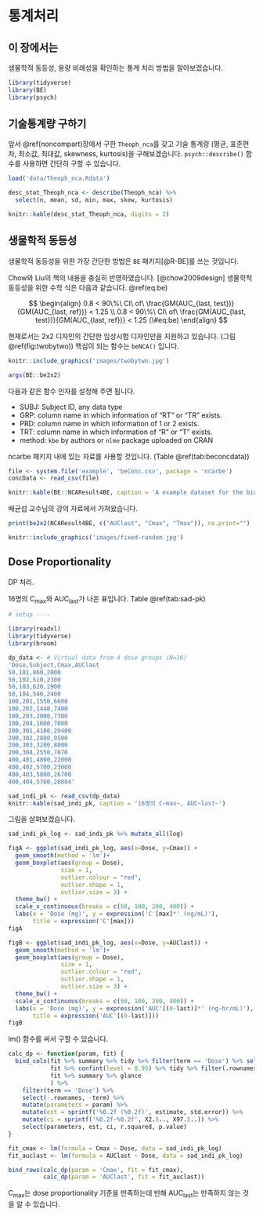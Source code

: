 # 통계처리 {#statistics}

## 이 장에서는 {#stat-intro}

생물학적 동등성, 용량 비례성을 확인하는 통계 처리 방법을 알아보겠습니다.

```r
library(tidyverse)
library(BE)
library(psych)
```

## 기술통계량 구하기 {#stat-desc}

앞서 \@ref(noncompart)장에서 구한 `Theoph_nca`를 갖고 기술 통계량 (평균, 표준편차, 최소값, 최대값, skewness, kurtosis)을 구해보겠습니다. `psych::describe()` 함수를 사용하면 간단히 구할 수 있습니다. 

```r
load('data/Theoph_nca.Rdata')
```

```r
desc_stat_Theoph_nca <- describe(Theoph_nca) %>% 
  select(n, mean, sd, min, max, skew, kurtosis)

knitr::kable(desc_stat_Theoph_nca, digits = 2)
```

## 생물학적 동등성 {#bioequivalence}

생물학적 동등성을 위한 가장 간단한 방법은 `BE` 패키지[@R-BE]를 쓰는 것입니다.  

Chow와 Liu의 책의 내용을 충실히 반영하였습니다. [@chow2009design]
생물학적 동등성을 위한 수학 식은 다음과 같습니다. \@ref(eq:be)

$$
\begin{align}
  0.8 < 90\%\ CI\ of\ \frac{GM(AUC_{last, test})}{GM(AUC_{last, ref})} < 1.25 \\
  0.8 < 90\%\ CI\ of\ \frac{GM(AUC_{last, test})}{GM(AUC_{last, ref})} < 1.25 (\#eq:be)
\end{align}
$$

현재로서는 2x2 디자인의 간단한 임상시험 디자인만을 지원하고 있습니다. (그림 \@ref(fig:twobytwo))
핵심이 되는 함수는 `beNCA()` 입니다. 

```r
knitr::include_graphics('images/twobytwo.jpg')
```

```r
args(BE::be2x2)
```

다음과 같은 함수 인자를 설정해 주면 됩니다.

- SUBJ: Subject ID, any data type
- GRP: column name in which information of "RT" or "TR" exists.
- PRD: column name in which information of 1 or 2 exists.
- TRT: column name in which information of "R" or "T" exists.
- method: `kbe` by authors or `nlme` package uploaded on CRAN

ncarbe 패키지 내에 있는 자료를 사용할 것입니다. (Table \@ref(tab:beconcdata))

```r
file <- system.file('example', 'beConc.csv', package = 'ncarbe')
concData <- read_csv(file)
```

```r
knitr::kable(BE::NCAResult4BE, caption = 'A example dataset for the bioequivalence test.')
```

배균섭 교수님의 강의 자료에서 가져왔습니다.

```r
print(be2x2(NCAResult4BE, c("AUClast", "Cmax", "Tmax")), na.print="") 
```



```r
knitr::include_graphics('images/fixed-random.jpg')
```


## Dose Proportionality {#dp}

DP 처리.



16명의 C~max~와 AUC~last~가 나온 표입니다. Table \@ref(tab:sad-pk)


```r
# setup ----

library(readxl)
library(tidyverse)
library(broom)

dp_data <- # Virtual data from 4 dose groups (N=16)
'Dose,Subject,Cmax,AUClast
50,101,860,2000
50,102,510,2300
50,103,620,2900
50,104,540,2400
100,201,1550,6600
100,202,1440,7400
100,203,2000,7300
100,204,1600,7000
200,301,4100,20400
200,302,2800,9500
200,303,3200,8000
200,304,2550,7070
400,401,4800,22000
400,402,5700,23000
400,403,5800,26700
400,404,5760,28884'

sad_indi_pk <- read_csv(dp_data)
knitr::kable(sad_indi_pk, caption = '16명의 C~max~, AUC~last~')
```


그림을 살펴보겠습니다.

```r
sad_indi_pk_log <- sad_indi_pk %>% mutate_all(log)

figA <- ggplot(sad_indi_pk_log, aes(x=Dose, y=Cmax)) +
  geom_smooth(method = 'lm')+
  geom_boxplot(aes(group = Dose), 
               size = 1, 
               outlier.colour = "red", 
               outlier.shape = 1, 
               outlier.size = 3) +
  theme_bw() +
  scale_x_continuous(breaks = c(50, 100, 200, 400)) +
  labs(x = 'Dose (mg)', y = expression('C'[max]*' (ng/mL)'),
       title = expression('C'[max]))
figA

figB <- ggplot(sad_indi_pk_log, aes(x=Dose, y=AUClast)) +
  geom_smooth(method = 'lm')+
  geom_boxplot(aes(group = Dose), 
               size = 1, 
               outlier.colour = "red", 
               outlier.shape = 1, 
               outlier.size = 3) +
  theme_bw() +
  scale_x_continuous(breaks = c(50, 100, 200, 400)) +
  labs(x = 'Dose (mg)', y = expression('AUC'[(0-last)]*' (ng·hr/mL)'),
       title = expression('AUC'[(0-last)]))
figB
```

lm() 함수를 써서 구할 수 있습니다.

```r
calc_dp <- function(param, fit) {
  bind_cols(fit %>% summary %>% tidy %>% filter(term == 'Dose') %>% select(1, 'estimate', 'std.error'), 
            fit %>% confint(level = 0.95) %>% tidy %>% filter(.rownames == 'Dose'), 
            fit %>% summary %>% glance
            ) %>% 
    filter(term == 'Dose') %>% 
    select(-.rownames, -term) %>% 
    mutate(parameters = param) %>% 
    mutate(est = sprintf('%0.2f (%0.2f)', estimate, std.error)) %>% 
    mutate(ci = sprintf('%0.2f-%0.2f', X2.5.., X97.5..)) %>% 
    select(parameters, est, ci, r.squared, p.value)
}

fit_cmax <- lm(formula = Cmax ~ Dose, data = sad_indi_pk_log)
fit_auclast <- lm(formula = AUClast ~ Dose, data = sad_indi_pk_log)

bind_rows(calc_dp(param = 'Cmax', fit = fit_cmax),
          calc_dp(param = 'AUClast', fit = fit_auclast))
```

C~max~는 dose proportionality 기준을 만족하는데 반해 AUC~last~는 만족하지 않는 것을 알 수 있습니다.


